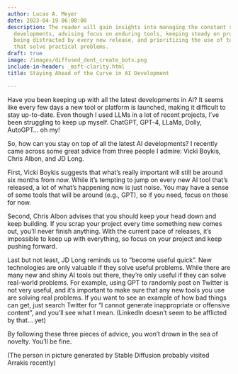 ```yaml
---
author: Lucas A. Meyer
date: 2023-04-19 06:00:00
description: The reader will gain insights into managing the constant stream of AI
  developments, advising focus on enduring tools, keeping steady on projects without
  being distracted by every new release, and prioritizing the use of technologies
  that solve practical problems.
draft: true
image: /images/diffused_dont_create_bots.png
include-in-header: _msft-clarity.html
title: Staying Ahead of the Curve in AI Development

---
```


Have you been keeping up with all the latest developments in AI? It seems like every few days a new tool or platform is launched, making it difficult to stay up-to-date. Even though I used LLMs in a lot of recent projects, I've been struggling to keep up myself. ChatGPT, GPT-4, LLaMa, Dolly, AutoGPT... oh my!

So, how can you stay on top of all the latest AI developments? I recently came across some great advice from three people I admire: Vicki Boykis, Chris Albon, and JD Long.

First, Vicki Boykis suggests that what's really important will still be around six months from now. While it's tempting to jump on every new AI tool that's released, a lot of what's happening now is just noise. You may have a sense of some tools that will be around (e.g., GPT), so if you need, focus on those for now.

Second, Chris Albon advises that you should keep your head down and keep building. If you scrap your project every time something new comes out, you'll never finish anything. With the current pace of releases, it's impossible to keep up with everything, so focus on your project and keep pushing forward.

Last but not least, JD Long reminds us to "become useful quick". New technologies are only valuable if they solve useful problems. While there are many new and shiny AI tools out there, they're only useful if they can solve real-world problems. For example, using GPT to randomly post on Twitter is not very useful, and it's important to make sure that any new tools you use are solving real problems. If you want to see an example of how bad things can get, just search Twitter for "I cannot generate inappropriate or offensive content", and you'll see what I mean. (LinkedIn doesn't seem to be afflicted by that... yet)

By following these three pieces of advice, you won't drown in the sea of novelty. You'll be fine.

(The person in picture generated by Stable Diffusion probably visited Arrakis recently)